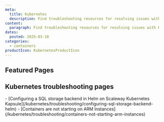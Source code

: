 ```yaml
---
meta:
  title: Kubernetes
  description: Find troubleshooting resources for resolving issues with Kubernetes.
content:
  paragraph: Find troubleshooting resources for resolving issues with Kubernetes.
dates:
  posted: 2025-03-10
categories:
  - containers
productIcon: KubernetesProductIcon
---
```


<ProductHeader
  productName="Kubernetes troubleshooting"
  productLogo="k8sKapsule"
  description="Discover how to solve the most common issues for Scaleway's Kubernetes Kapsule and Kosmos."
/>

## Featured Pages

<Grid>
    <DefaultCard
      title="Kubernetes FAQ"
      description="General info on Kubernetes products."
      url="/kubernetes/faq/"
      label="See more"
    />
    <DefaultCard
      title="Kubernetes Cheatsheet"
      description="Common kubectl commands at a glance."
      url="/kubernetes/reference-content/kubernetes-cheatsheet/"
      label="See more"
    />
    <DefaultCard
      title="Managed Kubernetes service definition"
      description="Key details on Kubernetes services."
      url="/kubernetes/reference-content/managed-kubernetes-service-definition/"
      label="See more"
    />
</Grid>
<Grid>
    <DefaultCard
      title="Kubernetes version support policy"
      description="Scaleway's Kubernetes support policy."
      url="/kubernetes/reference-content/version-support-policy/"
      label="See more"
    />
    <DefaultCard
      title="Scaleway Kubernetes Kapsule autoheal"
      description="Detect and fix Kubernetes errors."
      url="/kubernetes/reference-content/using-kapsule-autoheal-feature/"
      label="See more"
    />
    <DefaultCard
      title="Kubernetes - Videos"
      description="Video tutorials for Kubernetes setup."
      url="/kubernetes/videos/"
      label="See more"
    />
</Grid>

## Kubernetes troubleshooting pages

<LinksList>
  - [Configuring a SQL storage backend in Helm on Scaleway Kubernetes Kapsule](/kubernetes/troubleshooting/configuring-sql-storage-backend-helm)
  - [Containers are not starting on ARM Instances](/kubernetes/troubleshooting/containers-not-starting-arm-instances)
</LinksList>

